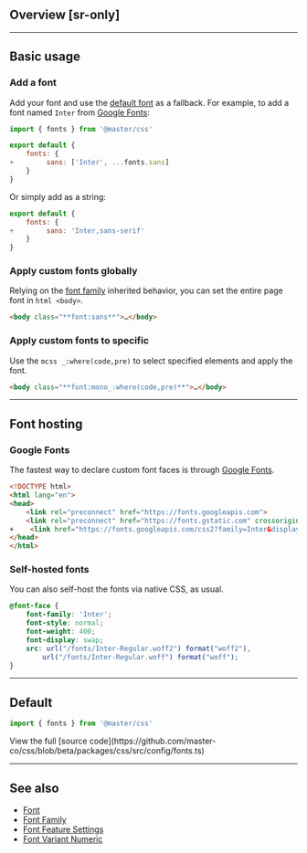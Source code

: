 ## Overview [sr-only]
<Overview />

---

## Basic usage
### Add a font
Add your font and use the [default font](#default) as a fallback. For example, to add a font named `Inter` from [Google Fonts](#google-fonts):
```js name=master.css.js
import { fonts } from '@master/css'

export default {
    fonts: {
+        sans: ['Inter', ...fonts.sans]
    }
}
```
Or simply add as a string:
```js
export default {
    fonts: {
+        sans: 'Inter,sans-serif'
    }
}
```

### Apply custom fonts globally
Relying on the [font family](/docs/font-family) inherited behavior, you can set the entire page font in `html <body>`.
```html
<body class="**font:sans**">…</body>
```

### Apply custom fonts to specific
Use the `mcss _:where(code,pre)` to select specified elements and apply the font.
```html
<body class="**font:mono_:where(code,pre)**">…</body>
```

---

## Font hosting
### Google Fonts
The fastest way to declare custom font faces is through [Google Fonts](https://fonts.google.com/).
```html name=index.html
<!DOCTYPE html>
<html lang="en">
<head>
    <link rel="preconnect" href="https://fonts.googleapis.com">
    <link rel="preconnect" href="https://fonts.gstatic.com" crossorigin>
+    <link href="https://fonts.googleapis.com/css2?family=Inter&display=swap" rel="stylesheet">
</head>
</html>
```

### Self-hosted fonts
You can also self-host the fonts via native CSS, as usual.
```css name=styles/fonts.css
@font-face {
    font-family: 'Inter';
    font-style: normal;
    font-weight: 400;
    font-display: swap;
    src: url("/fonts/Inter-Regular.woff2") format("woff2"),
        url("/fonts/Inter-Regular.woff") format("woff");
}
```

---

## Default
```js
import { fonts } from '@master/css'
```
<Default />
View the full [source code](https://github.com/master-co/css/blob/beta/packages/css/src/config/fonts.ts)

---

## See also
- [Font](/docs/font)
- [Font Family](/docs/font-family)
- [Font Feature Settings](/docs/font-feature-settings)
- [Font Variant Numeric](/docs/font-variant-numeric)
